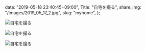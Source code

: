   date: "2019-05-18 23:40:45+09:00",
  Title: "自宅を撮る",
  share_img: "/images/2019_05_17_2.jpg",
  slug: "myhome",
};

![自宅を撮る](/images/2019_05_17_1.jpg)

![自宅を撮る](/images/2019_05_17_2.jpg)

![自宅を撮る](/images/2019_05_17_3.jpg)
